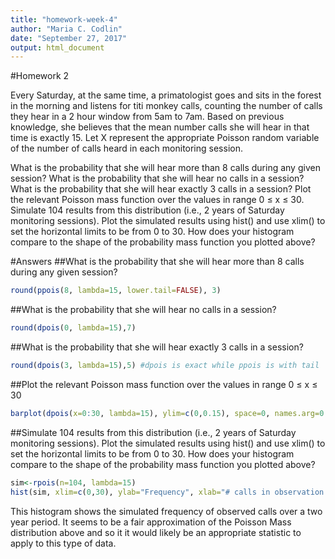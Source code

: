 ```yaml
---
title: "homework-week-4"
author: "Maria C. Codlin"
date: "September 27, 2017"
output: html_document
---
```


#Homework 2

Every Saturday, at the same time, a primatologist goes and sits in the forest in the morning and listens for titi monkey calls, counting the number of calls they hear in a 2 hour window from 5am to 7am. 
  Based on previous knowledge, she believes that the mean number calls she will hear in that time is exactly 15. 
  Let X represent the appropriate Poisson random variable of the number of calls heard in each monitoring session.

What is the probability that she will hear more than 8 calls during any given session?
What is the probability that she will hear no calls in a session?
What is the probability that she will hear exactly 3 calls in a session?
Plot the relevant Poisson mass function over the values in range 0 ≤ x ≤ 30.
Simulate 104 results from this distribution (i.e., 2 years of Saturday monitoring sessions).
Plot the simulated results using hist() and use xlim() to set the horizontal limits to be from 0 to 30. How does your histogram compare to the shape of the probability mass function you plotted above?

#Answers
##What is the probability that she will hear more than 8 calls during any given session?
```r
round(ppois(8, lambda=15, lower.tail=FALSE), 3)
```
##What is the probability that she will hear no calls in a session?
```r
round(dpois(0, lambda=15),7)
```
##What is the probability that she will hear exactly 3 calls in a session?
```r
round(dpois(3, lambda=15),5) #dpois is exact while ppois is with tail
```
##Plot the relevant Poisson mass function over the values in range 0 ≤ x ≤ 30
```r
barplot(dpois(x=0:30, lambda=15), ylim=c(0,0.15), space=0, names.arg=0:30, ylab="Probability", xlab="# of calls", col=rainbow(50))
```

##Simulate 104 results from this distribution (i.e., 2 years of Saturday monitoring sessions). Plot the simulated results using hist() and use xlim() to set the horizontal limits to be from 0 to 30. How does your histogram compare to the shape of the probability mass function you plotted above?

```r
sim<-rpois(n=104, lambda=15)
hist(sim, xlim=c(0,30), ylab="Frequency", xlab="# calls in observation session", main="Simulated frequency of call counts", col="aquamarine") 
```
 
This histogram shows the simulated frequency of observed calls over a two year period. It seems to be a fair approximation of the Poisson Mass distribution above and so it it would likely be an appropriate statistic to apply to this type of data. 
